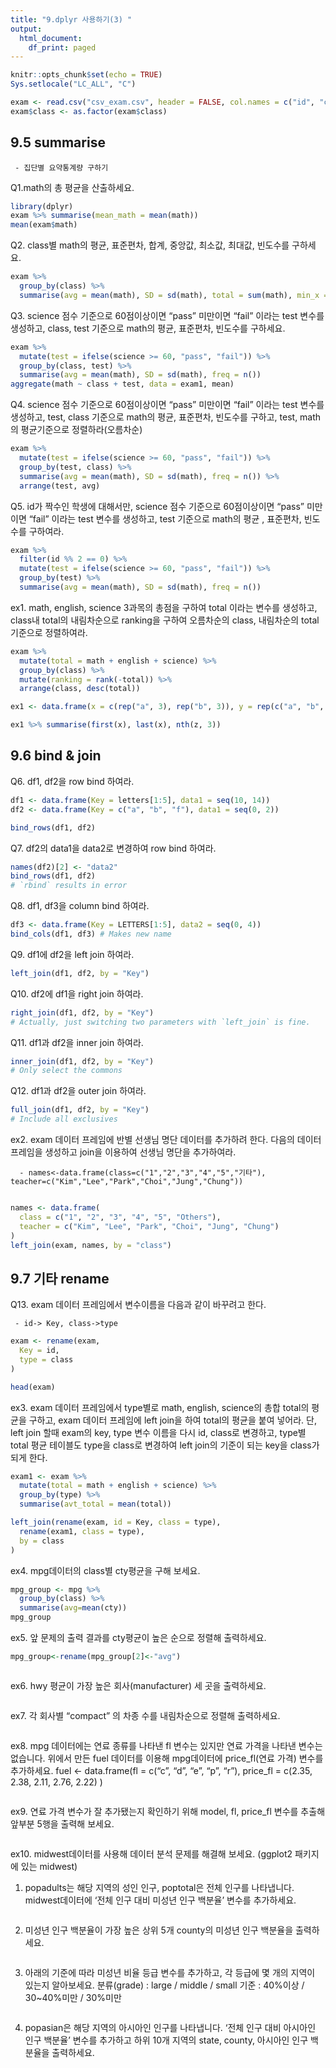 ---
title: "9.dplyr 사용하기(3) "
output:
  html_document:
    df_print: paged
---

```{r setup, include=FALSE}
knitr::opts_chunk$set(echo = TRUE)
Sys.setlocale("LC_ALL", "C")
```
```{r}
exam <- read.csv("csv_exam.csv", header = FALSE, col.names = c("id", "class", "math", "english", "science"))
exam$class <- as.factor(exam$class)
```
## 9.5 summarise

     - 집단별 요약통계량 구하기

Q1.math의 총 평균을 산출하세요.
      
```{r}
library(dplyr)
exam %>% summarise(mean_math = mean(math))
mean(exam$math)
```


Q2. class별 math의 평균, 표준편차, 합계, 중앙값, 최소값, 최대값, 빈도수를 구하세요. 
      
```{r}
exam %>%
  group_by(class) %>%
  summarise(avg = mean(math), SD = sd(math), total = sum(math), min_x = min(math), max_x = max(math), freq = n())
```

Q3. science 점수 기준으로 60점이상이면 "pass" 미만이면 "fail" 이라는 test 변수를 생성하고, class, test 기준으로 math의 평균, 표준편차, 빈도수를 구하세요. 

```{r}
exam %>%
  mutate(test = ifelse(science >= 60, "pass", "fail")) %>%
  group_by(class, test) %>%
  summarise(avg = mean(math), SD = sd(math), freq = n())
aggregate(math ~ class + test, data = exam1, mean)
```
 
     
Q4. science 점수 기준으로 60점이상이면 "pass" 미만이면 "fail" 이라는 test 변수를 생성하고,  test, class 기준으로 math의 평균, 표준편차, 빈도수를 구하고, test, math의 평균기준으로 정렬하라(오름차순)

```{r}
exam %>%
  mutate(test = ifelse(science >= 60, "pass", "fail")) %>%
  group_by(test, class) %>%
  summarise(avg = mean(math), SD = sd(math), freq = n()) %>%
  arrange(test, avg)
```

 
Q5. id가 짝수인 학생에 대해서만, science 점수 기준으로 60점이상이면 "pass" 미만이면 "fail" 이라는 test 변수를 생성하고,  test 기준으로 math의 평균 , 표준편차, 빈도수를 구하여라.

```{r} 
exam %>%
  filter(id %% 2 == 0) %>%
  mutate(test = ifelse(science >= 60, "pass", "fail")) %>%
  group_by(test) %>%
  summarise(avg = mean(math), SD = sd(math), freq = n())
```

ex1. math, english, science 3과목의 총점을 구하여 total 이라는 변수를 생성하고, class내 total의 내림차순으로 ranking을 구하여 오름차순의 class, 내림차순의 total 기준으로 정렬하여라.

```{r}   
exam %>%
  mutate(total = math + english + science) %>%
  group_by(class) %>%
  mutate(ranking = rank(-total)) %>%
  arrange(class, desc(total))
```
```{r}  
ex1 <- data.frame(x = c(rep("a", 3), rep("b", 3)), y = rep(c("a", "b", "c"), 2), z = 1:6)

ex1 %>% summarise(first(x), last(x), nth(z, 3))
```
## 9.6 bind & join

Q6. df1, df2을 row bind 하여라. 

```{r}
df1 <- data.frame(Key = letters[1:5], data1 = seq(10, 14))
df2 <- data.frame(Key = c("a", "b", "f"), data1 = seq(0, 2))

bind_rows(df1, df2)
```
 
Q7. df2의 data1을 data2로 변경하여 row bind 하여라. 

```{r}  
names(df2)[2] <- "data2"
bind_rows(df1, df2)
# `rbind` results in error
```

Q8. df1, df3을 column bind 하여라. 

```{r}  
df3 <- data.frame(Key = LETTERS[1:5], data2 = seq(0, 4))
bind_cols(df1, df3) # Makes new name
```

Q9. df1에 df2을  left join 하여라. 

```{r}  
left_join(df1, df2, by = "Key")
```

Q10. df2에 df1을 right join 하여라. 

```{r}  
right_join(df1, df2, by = "Key")
# Actually, just switching two parameters with `left_join` is fine.
```

Q11. df1과 df2을 inner join 하여라. 

```{r}  
inner_join(df1, df2, by = "Key")
# Only select the commons
```

Q12. df1과 df2을 outer join 하여라. 

```{r}  
full_join(df1, df2, by = "Key")
# Include all exclusives
```


ex2. exam 데이터 프레임에 반별 선생님 명단 데이터를 추가하려 한다. 다음의 데이터 프레임을 생성하고 join을 이용하여 선생님 명단을 추가하여라. 

      - names<-data.frame(class=c("1","2","3","4","5","기타"), teacher=c("Kim","Lee","Park","Choi","Jung","Chung"))
      
```{r}
names <- data.frame(
  class = c("1", "2", "3", "4", "5", "Others"),
  teacher = c("Kim", "Lee", "Park", "Choi", "Jung", "Chung")
)
left_join(exam, names, by = "class")
```


## 9.7 기타 rename
 
Q13. exam 데이터 프레임에서 변수이름을 다음과 같이 바꾸려고 한다.   

     - id-> Key, class->type 
  
```{r}   
exam <- rename(exam,
  Key = id,
  type = class
)

head(exam)
```

ex3. exam 데이터 프레임에서 type별로 math, english, science의 총합 total의 평균을 구하고, exam 데이터 프레임에 left join을 하여 total의 평균을 붙여 넣어라. 단, left join 할때 exam의 key, type 변수 이름을 다시 id, class로 변경하고, type별 total 평균 테이블도 type을 class로 변경하여 left join의 기준이 되는 key을 class가 되게 한다.  


```{r}    
exam1 <- exam %>%
  mutate(total = math + english + science) %>%
  group_by(type) %>%
  summarise(avt_total = mean(total))

left_join(rename(exam, id = Key, class = type),
  rename(exam1, class = type),
  by = class
)
```

ex4. mpg데이터의 class별 cty평균을 구해 보세요.

```{r}
mpg_group <- mpg %>%
  group_by(class) %>%
  summarise(avg=mean(cty))
mpg_group
```


ex5. 앞 문제의 출력 결과를 cty평균이 높은 순으로 정렬해 출력하세요.

```{r}
mpg_group<-rename(mpg_group[2]<-"avg")
```


```{r}   
```
ex6. hwy 평균이 가장 높은 회사(manufacturer) 세 곳을 출력하세요.

```{r}   
```
ex7. 각 회사별 "compact" 의 차종 수를 내림차순으로 정렬해 출력하세요.

```{r}   
```


 

ex8. mpg 데이터에는 연료 종류를 나타낸 fl 변수는 있지만 연료 가격을 나타낸 변수는 없습니다. 위에서 만든 fuel 데이터를 이용해 mpg데이터에 price_fl(연료 가격) 변수를 추가하세요.
fuel <- data.frame(fl = c("c", "d", "e", "p", "r"),
                   price_fl = c(2.35, 2.38, 2.11, 2.76, 2.22) )
                   
                   
```{r} 
```

                   
ex9. 연료 가격 변수가 잘 추가됐는지 확인하기 위해 model, fl, price_fl 변수를 추출해 앞부분 5행을 출력해 보세요.   
                   
```{r} 
```

ex10. midwest데이터를 사용해 데이터 분석 문제를 해결해 보세요. (ggplot2 패키지에 있는 midwest)

1. popadults는 해당 지역의 성인 인구, poptotal은 전체 인구를 나타냅니다. midwest데이터에 ‘전체 인구 대비 미성년 인구 백분율’ 변수를 추가하세요.
              
```{r} 
```

2. 미성년 인구 백분율이 가장 높은 상위 5개 county의 미성년 인구 백분율을 출력하세요.
     
```{r} 
```

3. 아래의 기준에 따라 미성년 비율 등급 변수를 추가하고, 각 등급에 몇 개의 지역이 있는지 알아보세요.
분류(grade) : large / middle / small
기준 : 40%이상 / 30~40%미만 / 30%미만 
```{r} 
```

4. popasian은 해당 지역의 아시아인 인구를 나타냅니다. ‘전체 인구 대비 아시아인 인구 백분율’ 변수를 추가하고 하위 10개 지역의 state, county, 아시아인 인구 백분율을 출력하세요.


```{r} 
```
